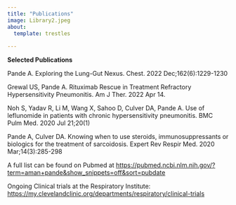 ```yaml
---
title: "Publications"
image: Library2.jpeg
about:
  template: trestles
  
---
```


**Selected Publications**

Pande A. Exploring the Lung-Gut Nexus. Chest. 2022 Dec;162(6):1229-1230

Grewal US, Pande A. Rituximab Rescue in Treatment Refractory Hypersensitivity Pneumonitis. Am J Ther. 2022 Apr 14.

Noh S, Yadav R, Li M, Wang X, Sahoo D, Culver DA, Pande A. Use of leflunomide in patients with chronic hypersensitivity pneumonitis. BMC Pulm Med. 2020 Jul 21;20(1)

Pande A, Culver DA. Knowing when to use steroids, immunosuppressants or biologics for the treatment of sarcoidosis. Expert Rev Respir Med. 2020 Mar;14(3):285-298

A full list can be found on Pubmed at <https://pubmed.ncbi.nlm.nih.gov/?term=aman+pande&show_snippets=off&sort=pubdate>

Ongoing Clinical trials at the Respiratory Institute: <https://my.clevelandclinic.org/departments/respiratory/clinical-trials>